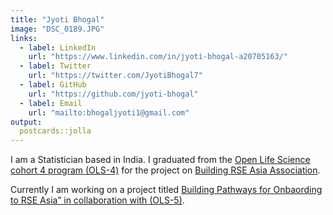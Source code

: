```yaml
---
title: "Jyoti Bhogal"
image: "DSC_0189.JPG"
links:
  - label: LinkedIn
    url: "https://www.linkedin.com/in/jyoti-bhogal-a20705163/"
  - label: Twitter
    url: "https://twitter.com/JyotiBhogal7"
  - label: GitHub
    url: "https://github.com/jyoti-bhogal"
  - label: Email
    url: "mailto:bhogaljyoti1@gmail.com"
output:
  postcards::jolla
---
```


I am a Statistician based in India. I graduated from the [Open Life Science cohort 4 program (OLS-4)](https://openlifesci.org/ols-4/projects-participants/) for the project on [Building RSE Asia Association](https://rse-asia.github.io/RSE_Asia/).

Currently I am working on a project titled [Building Pathways for Onbaording to RSE Asia" in collaboration with (OLS-5)](https://openlifesci.org/ols-5/projects-participants/).


